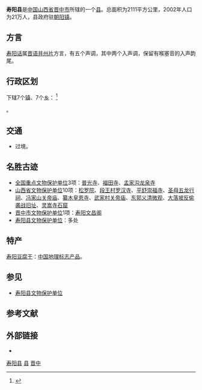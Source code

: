 {{Infobox China County
|Belong = [[山西省|山西省]][[晋中市|晋中市]]
}}
'''寿阳县'''是[[中華人民共和國|中国]][[山西省|山西省]][[晋中市|晋中市]]所辖的一个[[县|县]]。总面积为2111平方公里，2002年人口为21万人，县政府驻[[朝阳镇_(寿阳县)|朝阳镇]]。

== 方言 ==
[[寿阳话|寿阳话]]属[[晋语|晋语]][[并州片|并州片]]方言，有五个声调，其中两个入声调，保留有喉塞音的入声韵尾。

== 行政区划 ==
{{PAGENAMEBASE}}下辖7个[[行政建制镇|镇]]、7个[[乡_(中华人民共和国)|乡]]：
<ref>{{PRC admin/ref sgc|14/07/25/000/000}}</ref>

{{PRC admin/children|14/07/25/000/000}}。

== 交通 ==
* {{中国国道名|307}}过境。

== 名胜古迹 ==
{{main|寿阳县各级文物保护单位列表}}
*[[全国重点文物保护单位|全国重点文物保护单位]]3项：[[普光寺_(寿阳)|普光寺]]、[[福田寺|福田寺]]、[[孟家沟龙泉寺|孟家沟龙泉寺]]
*[[山西省文物保护单位|山西省文物保护单位]]10项：[[松罗院|松罗院]]、[[段王村罗汉寺|段王村罗汉寺]]、[[平舒崇福寺|平舒崇福寺]]、[[圣母五龙行祠|圣母五龙行祠]]、[[冯家山关帝庙|冯家山关帝庙]]、[[纂木皇恩寺|纂木皇恩寺]]、[[武家村关帝庙|武家村关帝庙]]、[[东郭义清微观|东郭义清微观]]、[[大落坡反偷袭战旧址|大落坡反偷袭战旧址]]、[[灵嵩寺石窟|灵嵩寺石窟]]	
*[[晋中市文物保护单位|晋中市文物保护单位]]1项：[[寿阳文昌阁|寿阳文昌阁]]
*[[寿阳县文物保护单位|寿阳县文物保护单位]]：多处

==特产==
[[寿阳豆腐干|寿阳豆腐干]]：[[中国地理标志产品|中国地理标志产品]]。

== 参见 ==
* [[寿阳县文物保护单位|寿阳县文物保护单位]]

== 参考文献 ==
{{reflist}}

== 外部链接 ==
* {{Official website|http://www.shouyang.gov.cn/|name=寿阳县人民政府}}

{{寿阳县行政区划}}
{{晋中市行政区划}}
{{山西行政区划}}

[[Category:寿阳县|]]
[[Category:晋中区县市|县]]
[[Category:山西省县份|晋中]]